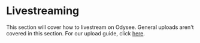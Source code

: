 # Livestreaming

This section will cover how to livestream on Odysee. General uploads aren't covered in this section. For our upload guide, click [here](https://help.odysee.tv/category/uploading-content).